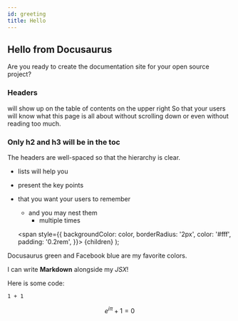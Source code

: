 ```yaml
---
id: greeting
title: Hello
---
```

## Hello from Docusaurus
Are you ready to create the documentation site for your open source project?
### Headers
will show up on the table of contents on the upper right
So that your users will know what this page is all about without scrolling down or even without reading too much.
### Only h2 and h3 will be in the toc
The headers are well-spaced so that the hierarchy is clear.
- lists will help you
- present the key points
- that you want your users to remember
  - and you may nest them
    - multiple times

  <span
    style={{
      backgroundColor: color,
      borderRadius: '2px',
      color: '#fff',
      padding: '0.2rem',
    }}>
    {children}
  </span>
);

<Highlight color="#25c2a0">Docusaurus green</Highlight> and <Highlight color="#1877F2">Facebook blue</Highlight> are my favorite colors.

I can write **Markdown** alongside my _JSX_!

Here is some code:

```reason live
1 + 1
```

$$e^{i\pi}+1=0$$
